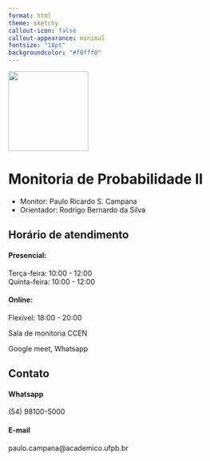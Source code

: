 ```yaml
---
format: html
theme: sketchy
callout-icon: false
callout-appearance: minimal
fontsize: "18pt"
backgroundcolor: "#f0fff0"
---
```


![](de2.png){height=160px fig-align="center"}

# Monitoria de Probabilidade II

* Monitor: Paulo Ricardo S. Campana
* Orientador: Rodrigo Bernardo da Silva


:::: {.callout-tip}
# Horário de atendimento
::: {layout-ncol=2}

#### Presencial:
Terça-feira:  10:00 - 12:00 \
Quinta-feira: 10:00 - 12:00


#### Online:
Flexível: 18:00 - 20:00

Sala de monitoria CCEN

Google meet, Whatsapp

:::
::::


:::: {.callout-tip}
# Contato
::: {layout-ncol=2}

#### Whatsapp
\(54\) 98100-5000

#### E-mail
paulo.campana@academico.ufpb.br

:::
::::